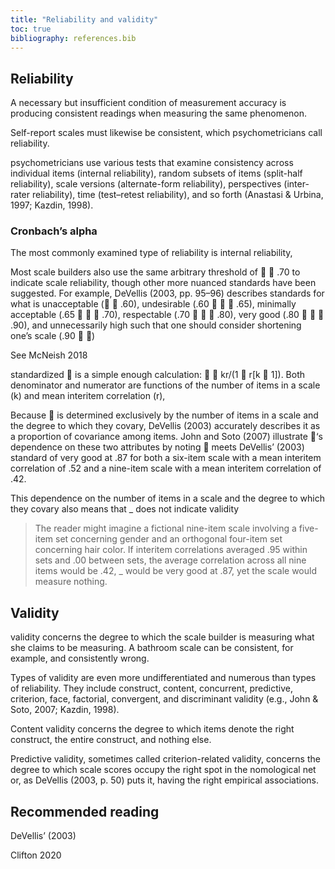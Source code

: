 ```yaml
---
title: "Reliability and validity"
toc: true
bibliography: references.bib
---
```


## Reliability

A necessary but insufficient condition of measurement accuracy is producing consistent readings when measuring the same phenomenon.

Self-report scales must likewise be consistent, which psychometricians call reliability.

psychometricians use various tests that examine consistency across individual items (internal reliability), random subsets of items (split-half reliability), scale versions (alternate-form reliability), perspectives (inter-rater reliability), time (test--retest reliability), and so forth (Anastasi & Urbina, 1997; Kazdin, 1998).

### Cronbach's alpha

The most commonly examined type of reliability is internal reliability,

Most scale builders also use the same arbitrary threshold of   .70 to indicate scale reliability, though other more nuanced standards have been suggested. For example, DeVellis (2003, pp. 95--96) describes standards for what is unacceptable (  .60), undesirable (.60    .65), minimally acceptable (.65    .70), respectable (.70    .80), very good (.80    .90), and unnecessarily high such that one should consider shortening one's scale (.90  )

See McNeish 2018

standardized  is a simple enough calculation:   kr/(1  r\[k  1\]). Both denominator and numerator are functions of the number of items in a scale (k) and mean interitem correlation (r),

Because  is determined exclusively by the number of items in a scale and the degree to which they covary, DeVellis (2003) accurately describes it as a proportion of covariance among items. John and Soto (2007) illustrate 's dependence on these two attributes by noting  meets DeVellis' (2003) standard of very good at .87 for both a six-item scale with a mean interitem correlation of .52 and a nine-item scale with a mean interitem correlation of .42.

This dependence on the number of items in a scale and the degree to which they covary also means that \_ does not indicate validity

> The reader might imagine a fictional nine-item scale involving a five-item set concerning gender and an orthogonal four-item set concerning hair color. If interitem correlations averaged .95 within sets and .00 between sets, the average correlation across all nine items would be .42, \_ would be very good at .87, yet the scale would measure nothing.

## Validity

validity concerns the degree to which the scale builder is measuring what she claims to be measuring. A bathroom scale can be consistent, for example, and consistently wrong.

Types of validity are even more undifferentiated and numerous than types of reliability. They include construct, content, concurrent, predictive, criterion, face, factorial, convergent, and discriminant validity (e.g., John & Soto, 2007; Kazdin, 1998).

Content validity concerns the degree to which items denote the right construct, the entire construct, and nothing else.

Predictive validity, sometimes called criterion-related validity, concerns the degree to which scale scores occupy the right spot in the nomological net or, as DeVellis (2003, p. 50) puts it, having the right empirical associations.

## Recommended reading

DeVellis' (2003)

Clifton 2020
